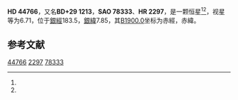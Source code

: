 {{Starbox begin
| name = HD 44766
}}
{{Starbox observe
| epoch = [[J2000.0|J2000.0]]
| constell = {{星座名待查}}<ref name=SIMBAD>{{cite web
 | url=http://simbad.u-strasbg.fr/simbad/sim-id?Ident=HR+2297
 | title =Pulsating variable Star
 | publisher=Centre de Données astronomiques de Strasbourg
 | work=SIMBAD
 | accessdate=2012-07-13}}</ref><ref name=DATA>{{cite web
 | url=http://vizier.u-strasbg.fr/viz-bin/VizieR-5?-out.add=.&-source=5050&-corr=PK=HR&-out.max=9999&HR=2297
 | title=VizieR Detailed Page
 | accessdate=2012-07-13
 | archive-date=2016-03-04
 | archive-url=https://web.archive.org/web/20160304214109/http://vizier.u-strasbg.fr/viz-bin/VizieR-5?-out.add=.&-source=5050&-corr=PK=HR&-out.max=9999&HR=2297
 | dead-url=no
 }}</ref>
| 星官 = 
| ra = {{RA|6|24|52.6}}<ref name=SIMBAD /><ref name=DATA />
| dec = {{DEC|+29|42|26}}<ref name=SIMBAD /><ref name=DATA />
| appmag_v = 6.71<ref name=SIMBAD /><ref name=DATA />
}}
{{Starbox character
| class = B8IIIn<ref name=SIMBAD /><ref name=DATA />
| b-v = -0.06<ref name=SIMBAD /><ref name=DATA />
| u-b = -0.39<ref name=SIMBAD /><ref name=DATA />
| r-i = <ref name=SIMBAD /><ref name=DATA />
| variable = 
}}
{{Starbox astrometry
| radial_v = -0.39
| prop_mo_ra = 29
| parallax = 
| p_error = 
}}
{{Starbox catalog
| names =BD+29 1213，[[SAO星表|SAO]] 78333，[[HD星表|HD]] 44766，[[HR星表|HR]] 2297}}
{{Starbox reference |Simbad=HR+2297}}
{{Starbox end}}

'''HD 44766'''，又名'''BD+29 1213'''，'''SAO 78333'''、'''HR 2297'''，是一颗恒星<ref name=SIMBAD /><ref name=DATA />，视星等为6.71，位于[[銀道座標系|銀經]]183.5，[[銀道座標系|銀緯]]7.85，其[[B1900.0|B1900.0]]坐标为赤經{{RA|6|18|29.4}}，赤緯{{DEC|+29|7.85|36}}。

== 参考文献 ==
{{reflist}}

{{star-stub}}

[[Category:HD和HDE天體|44766]]
[[Category:HR天體|2297]]
[[Category:SAO天體|78333]]